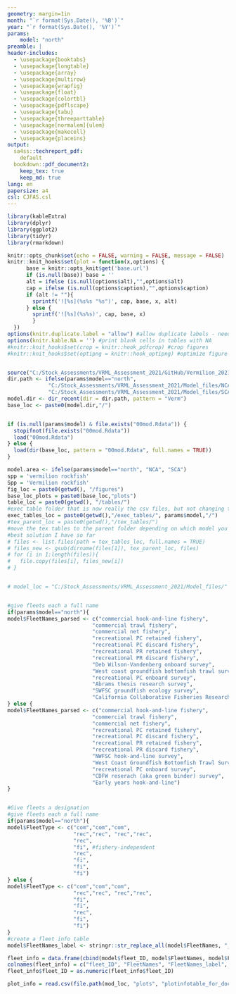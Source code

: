 ```yaml
---
geometry: margin=1in
month: "`r format(Sys.Date(), '%B')`"
year: "`r format(Sys.Date(), '%Y')`"
params:
    model: "north"
preamble: |
header-includes:
  - \usepackage{booktabs}
  - \usepackage{longtable}
  - \usepackage{array}
  - \usepackage{multirow}
  - \usepackage{wrapfig}
  - \usepackage{float}
  - \usepackage{colortbl}
  - \usepackage{pdflscape}
  - \usepackage{tabu}
  - \usepackage{threeparttable}
  - \usepackage[normalem]{ulem}
  - \usepackage{makecell}
  - \usepackage{placeins}
output:
  sa4ss::techreport_pdf:
    default
  bookdown::pdf_document2:
    keep_tex: true
    keep_md: true
lang: en
papersize: a4
csl: CJFAS.csl
---
```


<!-- Common lat/long 
Cape Mendocino, Pt. Conception and OR border -->
\newcommand\CapeM{$40^\circ 10^\prime N$}
\newcommand\PtC{$34^\circ 27^\prime N$}
\newcommand\CAOR{$42^\circ 00^\prime N$}



```r
library(kableExtra)
library(dplyr)
library(ggplot2)
library(tidyr)
library(rmarkdown)

knitr::opts_chunk$set(echo = FALSE, warning = FALSE, message = FALSE)
knitr::knit_hooks$set(plot = function(x,options) {
      base = knitr::opts_knit$get('base.url')
      if (is.null(base)) base = ''
      alt = ifelse (is.null(options$alt),"",options$alt)
      cap = ifelse (is.null(options$caption),"",options$caption)
      if (alt != ""){
        sprintf('![%s](%s%s "%s")', cap, base, x, alt)
      } else {
        sprintf('![%s](%s%s)', cap, base, x)
        }
  })
options(knitr.duplicate.label = "allow") #allow duplicate labels - needed for longtable
options(knitr.kable.NA = '') #print blank cells in tables with NA
#knitr::knit_hooks$set(crop = knitr::hook_pdfcrop) #crop figures
#knitr::knit_hooks$set(optipng = knitr::hook_optipng) #optimize figure size


source("C:/Stock_Assessments/VRML_Assessment_2021/GitHub/Vermilion_2021/code/dir_recent.R")
dir.path <- ifelse(params$model=="north",
             "C:/Stock_Assessments/VRML_Assessment_2021/Model_files/NCA/",
             "C:/Stock_Assessments/VRML_Assessment_2021/Model_files/SCA/")
model.dir <- dir_recent(dir = dir.path, pattern = "Verm")
base_loc <- paste0(model.dir,"/")


if (is.null(params$model) & file.exists("00mod.Rdata")) {
  stopifnot(file.exists("00mod.Rdata"))
  load("00mod.Rdata")
} else {
  load(dir(base_loc, pattern = "00mod.Rdata", full.names = TRUE))
}

model.area <- ifelse(params$model=="north", "NCA", "SCA")
spp = 'vermilion rockfish'
Spp = 'Vermilion rockfish'
fig_loc = paste0(getwd(), "/figures")
base_loc_plots = paste0(base_loc,"plots")
table_loc = paste0(getwd(), "/tables/")
#exec table folder that is now really the csv files, but not changing th name
exec_tables_loc = paste0(getwd(),"/exec_tables/", params$model,"/")
#tex_parent_loc = paste0(getwd(),"/tex_tables/")
#move the tex tables to the parent folder depending on which model you're working on 
#best solution I have so far
# files <- list.files(path = tex_tables_loc, full.names = TRUE)
# files_new <- gsub(dirname(files[1]), tex_parent_loc, files)
# for (i in 1:length(files)){
#   file.copy(files[i], files_new[i])
# }


# model_loc = "C:/Stock_Assessments/VRML_Assessment_2021/Model_files/"


#give fleets each a full name
if(params$model=="north"){
model$FleetNames_parsed <- c("commercial hook-and-line fishery",
                           "commercial trawl fishery",
                           "commercial net fishery",
                           "recreational PC retained fishery",
                           "recreational PC discard fishery",
                           "recreational PR retained fishery",
                           "recreational PR discard fishery",
                           "Deb Wilson-Vandenberg onboard survey",
                           "West coast groundfish bottomfish trawl survey",
                           "recreational PC onboard survey",
                           "Abrams thesis research survey",
                           "SWFSC groundfish ecology survey",
                           "California Collaborative Fisheries Research Project survey")
} else {
model$FleetNames_parsed <- c("commercial hook-and-line fishery",
                           "commercial trawl fishery",
                           "commercial net fishery",
                           "recreational PC retained fishery",
                           "recreational PC discard fishery",
                           "recreational PR retained fishery",
                           "recreational PR discard fishery",
                           "NWFSC hook-and-line survey",
                           "West Coast Groundfish Bottomfish Trawl Survey",
                           "recreational PC onboard survey",
                           "CDFW reserach (aka green binder) survey",
                           "Early years hook-and-line")
}


#Give fleets a designation
#give fleets each a full name
if(params$model=="north"){
model$FleetType <- c("com","com","com",
                     "rec","rec", "rec","rec",
                     "rec",
                     "fi", #fishery-independent
                     "rec",
                     "fi",
                     "fi",
                     "fi")
} else {
model$FleetType <- c("com","com","com",
                     "rec","rec", "rec","rec",
                     "fi",
                     "fi",
                     "rec",
                     "fi",
                     "fi")
}
#create a fleet info table
model$FleetNames_label <- stringr::str_replace_all(model$FleetNames, "_", "-")

fleet_info = data.frame(cbind(model$fleet_ID, model$FleetNames, model$FleetNames_label, model$FleetNames_parsed, model$FleetType))
colnames(fleet_info) = c("fleet_ID", "FleetNames", "FleetNames_label", "FleetNames_parsed", "FleetType")
fleet_info$fleet_ID = as.numeric(fleet_info$fleet_ID)

plot_info = read.csv(file.path(mod_loc, "plots", "plotinfotable_for_doc.csv"))
```
